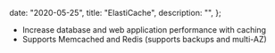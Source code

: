 
  date: "2020-05-25",
  title: "ElastiCache",
  description: "",
};


- Increase database and web application performance with caching
- Supports Memcached and Redis (supports backups and multi-AZ)
